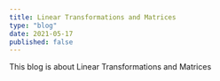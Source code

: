 ---
title: Linear Transformations and Matrices
type: "blog"
date: 2021-05-17
published: false
---

This blog is about Linear Transformations and Matrices